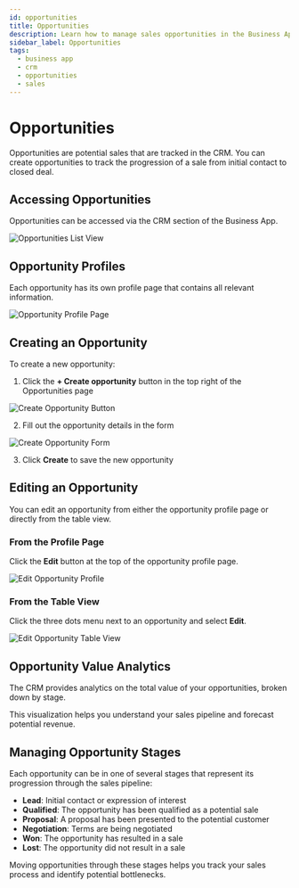 ```yaml
---
id: opportunities
title: Opportunities
description: Learn how to manage sales opportunities in the Business App CRM
sidebar_label: Opportunities
tags:
  - business app
  - crm
  - opportunities
  - sales
---
```


# Opportunities

Opportunities are potential sales that are tracked in the CRM. You can create opportunities to track the progression of a sale from initial contact to closed deal.

## Accessing Opportunities

Opportunities can be accessed via the CRM section of the Business App.

![Opportunities List View](./img/crm/opportunities-list-view.png)

## Opportunity Profiles

Each opportunity has its own profile page that contains all relevant information.

![Opportunity Profile Page](./img/crm/opportunity-profile-page.png)

## Creating an Opportunity

To create a new opportunity:

1. Click the **+ Create opportunity** button in the top right of the Opportunities page

![Create Opportunity Button](./img/crm/create-opportunity-button.png)

2. Fill out the opportunity details in the form

![Create Opportunity Form](./img/crm/create-opportunity-form.png)

3. Click **Create** to save the new opportunity

## Editing an Opportunity

You can edit an opportunity from either the opportunity profile page or directly from the table view.

### From the Profile Page

Click the **Edit** button at the top of the opportunity profile page.

![Edit Opportunity Profile](./img/crm/edit-opportunity-profile.png)

### From the Table View

Click the three dots menu next to an opportunity and select **Edit**.

![Edit Opportunity Table View](./img/crm/edit-opportunity-table-view.png)

## Opportunity Value Analytics

The CRM provides analytics on the total value of your opportunities, broken down by stage.

<!-- ![Opportunity Value Pie Chart](./img/crm/opportunity-value-pie-chart.png) -->

This visualization helps you understand your sales pipeline and forecast potential revenue.

## Managing Opportunity Stages

Each opportunity can be in one of several stages that represent its progression through the sales pipeline:

- **Lead**: Initial contact or expression of interest
- **Qualified**: The opportunity has been qualified as a potential sale
- **Proposal**: A proposal has been presented to the potential customer
- **Negotiation**: Terms are being negotiated
- **Won**: The opportunity has resulted in a sale
- **Lost**: The opportunity did not result in a sale

Moving opportunities through these stages helps you track your sales process and identify potential bottlenecks.